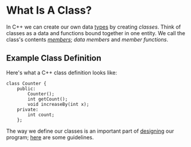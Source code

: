 <Tag tag="Programming"/>

# What Is A Class?

<TimeStamp updated="February 27, 2022, 9:20  PM ET"/>

In C++ we can create our own data 
[types](/what-is-a-data-type) by creating
_classes_. Think of classes as a data and 
functions bound together in one entity. We call 
the class's contents [_members_](/what-are-class-members); 
_data members_ and _member functions_.

## Example Class Definition
Here's what a C++ class definition looks like:

```
class Counter {
	public:
		Counter();
		int getCount();
		void increaseBy(int x);
	private:
		int count;
	};
```

The way we define our classes is an important part
of [designing](/designing-a-cpp-program) our program;
[here](/guidelines-for-defining-classes) are some
guidelines.